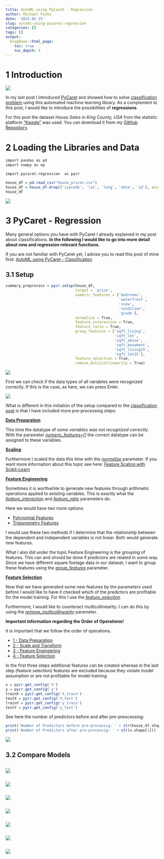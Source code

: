 ```yaml
---
title: AutoML using PyCaret - Regression
author: Michael Fuchs
date: '2022-01-15'
slug: automl-using-pycaret-regression
categories: []
tags: []
output:
  blogdown::html_page:
    toc: true
    toc_depth: 5
---
```



# 1 Introduction

![](/post/2022-01-15-automl-using-pycaret-regression_files/p134s1.png)


In my last post I introduced [PyCaret](https://pycaret.gitbook.io/docs/) and showed how to solve [classification problem](https://michael-fuchs-python.netlify.app/2022/01/01/automl-using-pycaret-classification/) using this automated machine learning library. 
As a complement to this post, I would like to introduce the possibilities of **regressions**. 


For this post the dataset *House Sales in King County, USA* from the statistic platform ["Kaggle"](https://www.kaggle.com) was used. You can download it from my [GitHub Repository](https://github.com/MFuchs1989/Datasets-and-Miscellaneous/tree/main/datasets).


# 2 Loading the Libraries and Data

```r
import pandas as pd
import numpy as np

import pycaret.regression  as pycr
```


```r
house_df = pd.read_csv("house_prices.csv")
house_df = house_df.drop(['zipcode', 'lat', 'long', 'date', 'id'], axis=1)
house_df
```

![](/post/2022-01-15-automl-using-pycaret-regression_files/p134p1.png)


# 3 PyCaret - Regression

Many general options you have with PyCaret I already explained in my post about classifications. 
**In the following I would like to go into more detail about new and regression relevant functions.**

If you are not familiar with PyCaret yet, I advise you to read this post of mine first: [AutoML using PyCaret - Classification](https://michael-fuchs-python.netlify.app/2022/01/01/automl-using-pycaret-classification/)


## 3.1  Setup


```r
summary_preprocess = pycr.setup(house_df, 
                                target = 'price',
                                numeric_features = ['bedrooms',
                                                    'waterfront',
                                                    'view',
                                                    'condition',
                                                    'grade'],
                                normalize = True,
                                feature_interaction = True,
                                feature_ratio = True,
                                group_features = ['sqft_living', 
                                                  'sqft_lot', 
                                                  'sqft_above', 
                                                  'sqft_basement', 
                                                  'sqft_living15', 
                                                  'sqft_lot15'],
                                feature_selection = True,
                                remove_multicollinearity = True)
```

![](/post/2022-01-15-automl-using-pycaret-regression_files/p134p2.png)

First we can check if the data types of all variables were recognized correctly. If this is the case, as here, we can press Enter.

![](/post/2022-01-15-automl-using-pycaret-regression_files/p134p3.png)

What is different in this initiation of the setup compared to the [classification post](https://michael-fuchs-python.netlify.app/2022/01/01/automl-using-pycaret-classification/#setup) is that I have included more pre-processing steps: 


**[Data Preparation](https://pycaret.gitbook.io/docs/get-started/preprocessing/data-preparation)**

This time the datatype of *some variables was not recognized correctly*. With the parameter *[numeric_features=[]](https://pycaret.gitbook.io/docs/get-started/preprocessing/data-preparation#data-types)* the correct datatype can be assigned to these variables. 

**[Scaling](https://pycaret.gitbook.io/docs/get-started/preprocessing/scale-and-transform)**

Furthermore I scaled the data this time with the *[normalize](https://pycaret.gitbook.io/docs/get-started/preprocessing/scale-and-transform#normalize)* parameter. If you want more information about this topic see here: [Feature Scaling with Scikit-Learn](https://michael-fuchs-python.netlify.app/2019/08/31/feature-scaling-with-scikit-learn/)


**[Feature Engineering](https://pycaret.gitbook.io/docs/get-started/preprocessing/feature-engineering)**

Sometimes it is worthwhile to generate new features through arithmetic operations applied to existing variables. This is exactly what the *[feature_interaction](https://pycaret.gitbook.io/docs/get-started/preprocessing/feature-engineering#feature-interaction)* and *[feature_ratio](https://pycaret.gitbook.io/docs/get-started/preprocessing/feature-engineering#feature-interaction)* parameters do. 

Here we would have two more options: 

+ [Polynomial Features](https://pycaret.gitbook.io/docs/get-started/preprocessing/feature-engineering#polynomial-features)
+ [Trigonometry Features](https://pycaret.gitbook.io/docs/get-started/preprocessing/feature-engineering#trigonometry-features)

I would use these two methods if I determine that the relationship between the dependent and independent variables is not linear. Both would generate new features.

What I also did under the topic Feature Engineering is the grouping of features. This can and should be done if predictors are related in some way. Since we have different square footage data in our dataset, I want to group these features using the *[group_features](https://pycaret.gitbook.io/docs/get-started/preprocessing/feature-engineering#group-features)* parameter.  


**[Feature Selection](https://pycaret.gitbook.io/docs/get-started/preprocessing/feature-selection)**

Now that we have generated some new features by the parameters used before I would like to have it checked which of the predictors are profitable for the model training. For this I use the *[feature_selection](https://pycaret.gitbook.io/docs/get-started/preprocessing/feature-selection#feature-selection)*. 

Furthermore, I would like to counteract multicollinearity. I can do this by using the *[remove_multicollinearity](https://pycaret.gitbook.io/docs/get-started/preprocessing/feature-selection#remove-multicollinearity)* parameter. 


**Important information regarding the Order of Operations!**

It is important that we follow the order of operations. 

+ [1 - Data Preparation](https://pycaret.gitbook.io/docs/get-started/preprocessing/data-preparation)
+ [2 - Scale and Transform](https://pycaret.gitbook.io/docs/get-started/preprocessing/scale-and-transform)
+ [3 - Feature Engineering](https://pycaret.gitbook.io/docs/get-started/preprocessing/feature-engineering)
+ [4 - Feature Selection](https://pycaret.gitbook.io/docs/get-started/preprocessing/feature-selection)

In the first three steps additional features can be created whereas in the last step (feature selection) features are excluded because they violate model assumption or are not profitable for model training. 



```r
x = pycr.get_config('X')
y = pycr.get_config('y')
trainX = pycr.get_config('X_train')
testX = pycr.get_config('X_test')
trainY = pycr.get_config('y_train')
testY = pycr.get_config('y_test')
```


See here the number of predictors before and after pre-preocessing:


```r
print('Number of Predictors before pre-processig: ' + str(house_df.shape[1]-1))
print('Number of Predictors after pre-processig: ' + str(x.shape[1]))
```

![](/post/2022-01-15-automl-using-pycaret-regression_files/p134p4.png)


## 3.2  Compare Models


















```r

```

![](/post/2022-01-15-automl-using-pycaret-regression_files/p134p.png)























```r

```

![](/post/2022-01-15-automl-using-pycaret-regression_files/p134p.png)

































```r

```

![](/post/2022-01-15-automl-using-pycaret-regression_files/p134p.png)





























```r

```

![](/post/2022-01-15-automl-using-pycaret-regression_files/p134p.png)





























```r

```

![](/post/2022-01-15-automl-using-pycaret-regression_files/p134p.png)


























```r

```

![](/post/2022-01-15-automl-using-pycaret-regression_files/p134p.png)























```r

```

![](/post/2022-01-15-automl-using-pycaret-regression_files/p134p.png)














